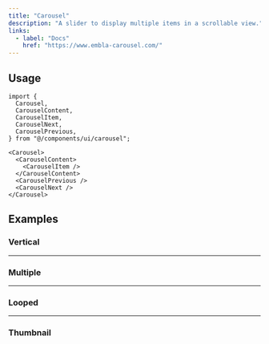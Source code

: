 ```yaml
---
title: "Carousel"
description: "A slider to display multiple items in a scrollable view."
links:
  - label: "Docs"
    href: "https://www.embla-carousel.com/"
---
```


<Preview name="carousel-demo" />

## Usage

```tsx title="Imports"
import {
  Carousel,
  CarouselContent,
  CarouselItem,
  CarouselNext,
  CarouselPrevious,
} from "@/components/ui/carousel";
```

```tsx title="Anatomy"
<Carousel>
  <CarouselContent>
    <CarouselItem />
  </CarouselContent>
  <CarouselPrevious />
  <CarouselNext />
</Carousel>
```

## Examples

### Vertical

<Preview name="carousel-vertical" />

---

### Multiple

<Preview name="carousel-multiple" />

---

### Looped

<Preview name="carousel-looped" />

---

### Thumbnail

<Preview name="carousel-thumbnail" />

